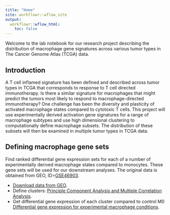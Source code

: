 ```yaml
---
title: "Home"
site: workflowr::wflow_site
output:
  workflowr::wflow_html:
    toc: false
---
```


Welcome to the lab notebook for our research project describing the distribution of macrophage gene signatures across various tumor types in The Cancer Genome Atlas (TCGA) data.

## Introduction

A T cell inflamed signature has been defined and described across tumor types in TCGA that corresponds to response to T cell directed immunotherapy. Is there a similar signature for macrophages that might predict the tumors most likely to respond to macrophage-directed immunotherapy? One challenge has been the diversity and plasticity of activated macrophage states compared to cytotoxic T cells. This project will use experimentally derived activation gene signatures for a range of macrophage subtypes and use high dimensional clustering to computationally define macrophage subsets. The distribution of these subsets will then be examined in multiple tumor types in TCGA data.

## Defining macrophage gene sets

Find ranked differential gene expression sets for each of a number of experimentally derived macrophage states compared to monocytes. These gene sets will be used for our downstream analyses. The original data is obtained from GEO, ID=[GSE46903](https://www.ncbi.nlm.nih.gov/geo/query/acc.cgi?acc=GSE46903).

 * [Download data from GEO](data_download.html).
 * Define clusters: [Principle Component Analysis and Multiple Correlation Analysis](PCA_MCA.html).
 * Get differential gene expression of each cluster compared to control M0 [Differential gene expression for experimental macrophage conditions](invitro_mac_dge.html).
